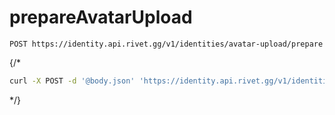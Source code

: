 # prepareAvatarUpload
```
POST https://identity.api.rivet.gg/v1/identities/avatar-upload/prepare
```


{/*<RequestExample>
```bash curl
curl -X POST -d '@body.json' 'https://identity.api.rivet.gg/v1/identities/avatar-upload/prepare'
```
</RequestExample>*/}
